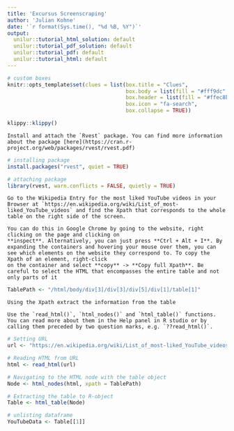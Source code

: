 ```yaml
---
title: 'Excursus Screenscraping'
author: 'Julian Kohne'
date: '`r format(Sys.time(), "%d %B, %Y")`'
output:
  unilur::tutorial_html_solution: default
  unilur::tutorial_pdf_solution: default
  unilur::tutorial_pdf: default
  unilur::tutorial_html: default
---
```


```r
# custom boxes
knitr::opts_template$set(clues = list(box.title = "Clues",
                                      box.body = list(fill = "#fff9dc", colour = "black"),
                                      box.header = list(fill = "#ffec8b", colour = "black"),
                                      box.icon = "fa-search",
                                      box.collapse = TRUE))

```

```r
klippy::klippy()
```

```block
Install and attach the `Rvest` package. You can find more information about the package [here](https://cran.r-project.org/web/packages/rvest/rvest.pdf)
```

```r

# installing package
install.packages("rvest", quiet = TRUE)

# attaching package
library(rvest, warn.conflicts = FALSE, quietly = TRUE)

```

```block
Go to the Wikipedia Entry for the most liked YouTube videos in your Browser at `https://en.wikipedia.org/wiki/List_of_most-liked_YouTube_videos` and find the Xpath that corresponds to the whole table on the right side of the screen.
```

```block
You can do this in Google Chrome by going to the website, right clicking on the page and clicking on
**inspect**. Alternatively, you can just press **Ctrl + Alt + I**. By expanding the containers and hovering your mouse over them, you can see which elements on the website they correspond to. To copy the Xpath of an element, right-click
on the container and select **copy** -> **Copy full Xpath**. Be careful to select the HTML that encompasses the entire table and not only parts of it
```

```r
TablePath <- "/html/body/div[3]/div[3]/div[5]/div[1]/table[1]"
```

```block
Using the Xpath extract the information from the table
```

```block
Use the `read_html()`, `html_nodes()` and `html_table()` functions. You can read more about them in the Help panel in R studio or by calling them preceded by two question marks, e.g. `??read_html()`.
```

```r
# Setting URL
url <- "https://en.wikipedia.org/wiki/List_of_most-liked_YouTube_videos"

# Reading HTML from URL
html <- read_html(url)

# Navigating to the HTML node with the table object
Node <- html_nodes(html, xpath = TablePath)

# Extracting the table to R-object
Table <- html_table(Node)

# unlisting dataframe
YouTubeData <- Table[[1]]

```